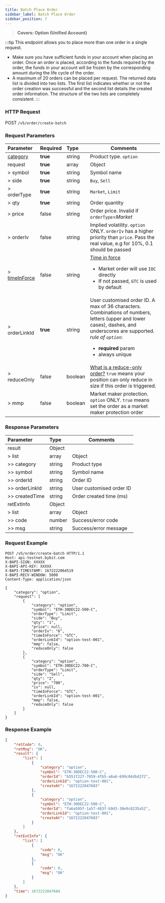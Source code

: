 ```yaml
---
title: Batch Place Order
sidebar_label: Batch Place Order
sidebar_position: 7
---
```

> **Covers: Option (Unified Account)**

:::tip
This endpoint allows you to place more than one order in a single request.
- Make sure you have sufficient funds in your account when placing an order. Once an order is placed, according to the
funds required by the order, the funds in your account will be frozen by the corresponding amount during the life cycle
of the order.
- A maximum of 20 orders can be placed per request. The returned data list is divided into two lists.
The first list indicates whether or not the order creation was successful and the second list details the created order information. The structure of the two lists are completely consistent.
:::

### HTTP Request
POST `/v5/order/create-batch`

### Request Parameters
| Parameter | Required | Type | Comments|
|:----- |:-------|:-----|------ |
|[category](../enum#category) |**true** |string |Product type. `option` |
|request |**true** |array |Object |
|> symbol |**true** |string |Symbol name|
|> side |**true** |string |`Buy`, `Sell`|
|> orderType |**true** |string |`Market`, `Limit`|
|> qty |**true** |string |Order quantity|
|> price |false |string |Order price. Invalid if `orderType`=_Market_|
|> orderIv |false |string |Implied volatility. `option` ONLY. `orderIv` has a higher priority than `price`. Pass the real value, e.g for 10%, 0.1 should be passed |
|> [timeInForce](../enum#timeinforce) |false |string |<a href="https://www.bybit.com/en-US/help-center/bybitHC_Article?language=en_US&id=000001044">Time in force</a> <ul><li>Market order will use `IOC` directly</li><li>If not passed, `GTC` is used by default</li> </ul>|
|> orderLinkId |**true** |string |User customised order ID. A max of 36 characters. Combinations of numbers, letters (upper and lower cases), dashes, and underscores are supported.<br/>_rule of `option`_:<br/><ul><li>**required** param</li><li>always unique</li></ul>|
|> reduceOnly |false |boolean |<a href="https://www.bybit.com/en-US/help-center/bybitHC_Article?language=en_US&id=000001047">What is a reduce-only order?</a> `true` means your position can only reduce in size if this order is triggered. |
|> mmp |false |boolean |Market maker protection. `option` ONLY. `true` means set the order as a market maker protection order |

### Response Parameters
| Parameter | Type | Comments|
|:----- |:-----|----- |
|result |Object | |
|> list |array |Object |
|>> category |string |Product type |
|>> symbol |string |Symbol name |
|>> orderId |string |Order ID |
|>> orderLinkId |string |User customised order ID |
|>> createdTime |string |Order created time (ms) |
|retExtInfo |Object | |
|> list |array |Object |
|>> code |number |Success/error code |
|>> msg |string |Success/error message |

### Request Example

```http
POST /v5/order/create-batch HTTP/1.1
Host: api-testnet.bybit.com
X-BAPI-SIGN: XXXXX
X-BAPI-API-KEY: XXXXX
X-BAPI-TIMESTAMP: 1672222064519
X-BAPI-RECV-WINDOW: 5000
Content-Type: application/json

{
    "category": "option",
    "request": [
        {
            "category": "option",
            "symbol": "ETH-30DEC22-500-C",
            "orderType": "Limit",
            "side": "Buy",
            "qty": "1",
            "price": null,
            "orderIv": "6",
            "timeInForce": "GTC",
            "orderLinkId": "option-test-001",
            "mmp": false,
            "reduceOnly": false
        },
        {
            "category": "option",
            "symbol": "ETH-30DEC22-700-C",
            "orderType": "Limit",
            "side": "Sell",
            "qty": "2",
            "price": "700",
            "iv": null,
            "timeInForce": "GTC",
            "orderLinkId": "option-test-001",
            "mmp": false,
            "reduceOnly": false
        }
    ]
}
```

### Response Example

```json
{
    "retCode": 0,
    "retMsg": "OK",
    "result": {
        "list": [
            {
                "category": "option",
                "symbol": "ETH-30DEC22-500-C",
                "orderId": "b551f227-7059-4fb5-a6a6-699c04dbd2f2",
                "orderLinkId": "option-test-001",
                "createAt": "1672222047683"
            },
            {
                "category": "option",
                "symbol": "ETH-30DEC22-500-C",
                "orderId": "fa6a595f-1a57-483f-b9d3-30e9c8235a52",
                "orderLinkId": "option-test-001",
                "createAt": "1672222047683"
            }
        ]
    },
    "retExtInfo": {
        "list": [
            {
                "code": 0,
                "msg": "OK"
            },
            {
                "code": 0,
                "msg": "OK"
            }
        ]
    },
    "time": 1672222047684
}
```